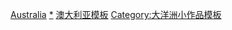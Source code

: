 [[Category:各国小作品模板|Australia]]
[[Category:澳洲小作品|*]]
[[Category:澳大利亚模板|]]
[[Category:大洋洲小作品模板|Category:大洋洲小作品模板]]